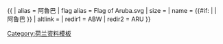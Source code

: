 {{ {{{1<noinclude>|country showdata</noinclude>}}}
| alias = 阿魯巴
| flag alias = Flag of Aruba.svg
| size = {{{size|}}}
| name = {{#if: {{{name|}}} | {{{name|}}} | 阿鲁巴 }}
| altlink = {{{altlink|}}}
<noinclude>
| redir1 = ABW
| redir2 = ARU
[[Category:荷兰资料模板]]
</noinclude>
}}